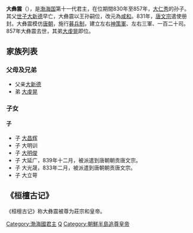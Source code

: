 {{unreferenced|time=2012-2-17}}
{{Infobox Monarch
| name = 大彝震
| title = [[渤海國|渤海國]]第11任[[渤海國君主列表|國王]]
| image = 
| caption = 
| reign = 830年—857年
| predecessor = [[大仁秀|大仁秀]]
| successor = [[大虔晃|大虔晃]]
| full name = 大彝震
| native_lang1 = 
| native_lang1_name1 = 
| native_lang2 = [[年號|年號]]
| native_lang2_name1 =[[咸和_(渤海)|咸和]]
| royal house = [[渤海國|渤海國]]
| father = [[大新德|大新德]]
| mother = ？
| birth_date = ？
| birth_place = 
| death_date = 857年
| death_place = 
| burial_place = 
}}
'''大彝震'''（{{bd|？||857年||}}），是[[渤海国|渤海国]]第十一代君主，在位期間830年至857年，[[大仁秀|大仁秀]]的孙子。其父[[世子|世子]][[大新德|大新德]]早亡，大彝震以王孙嗣位，改元為[[咸和_(大彝震)|咸和]]。831年，[[唐文宗|唐文宗]]遣使册封。大彝震模仿[[唐朝|唐朝]]，施行[[募兵制|募兵制]]，建立左右[[神策軍|神策軍]]、左右三軍、一百二十司。857年大彝震去世，其弟[[大虔晃|大虔晃]]即位。

== 家族列表 ==
===父母及兄弟===
* 父亲[[大新德|大新德]]
* 弟 [[大虔晃|大虔晃]]
=== 子女 ===

====子====
*  子 [[大昌辉|大昌辉]]
*  子 大明训
*  子 [[大明俊|大明俊]]
*  子 大延广，839年十二月，被派遣到唐朝朝贡唐文宗。
*  子 大光晟，833年二月，被派遣到唐朝朝贡唐文宗。
*  子 大立萼

==《桓檀古记》==
《桓檀古记》称大彝震被尊为莊宗和皇帝。

{{start box}}
{{s-before|[[大仁秀|大仁秀]]}}
{{s-title|[[渤海国君主列表|渤海国王]]|（830－857）}}
{{s-after|[[大虔晃|大虔晃]]}}
{{end box}}

{{渤海国君主}}

[[Category:渤海國君主|Category:渤海國君主]]
[[Category:靺鞨人|Q]]
[[Category:朝鮮半島追尊皇帝|Category:朝鮮半島追尊皇帝]]